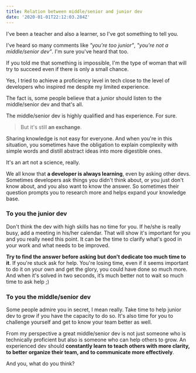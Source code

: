 ```yaml
---
title: Relation between middle/senior and junior dev
date: '2020-01-01T22:12:03.284Z'
---
```


I've been a teacher and also a learner, so I've got something to tell you.

I've heard so many comments like *"you're too junior"*, *"you're not a middle/senior dev"*. I'm sure you've heard that too.

If you told me that something is impossible, I'm the type of woman that will try to succeed even if there is only a small chance.

Yes, I tried to achieve a proficiency level in tech close to the level of developers who inspired me despite my limited experience.

The fact is, some people believe that a junior should listen to the middle/senior dev and that's all.

The middle/senior dev is highly qualified and has experience. For sure.

> But it's still **an exchange**. 

Sharing knowledge is not easy for everyone. And when you're in this situation, you sometimes have the obligation to explain complexity with simple words and distill abstract ideas into more digestible ones.

It's an art not a science, really.

We all know that **a developer is always learning**, even by asking other devs. Sometimes developers ask things you didn't think about, or you just don't know about, and you also want to know the answer. So sometimes their question prompts you to research more and helps expand your knowledge base.


### To you the junior dev

Don't think the dev with high skills has no time for you. If he/she is really busy, add a meeting in his/her calendar. That will show it's important for you and you really need this point. It can be the time to clarify what's good in your work and what needs to be improved.

**Try to find the answer before asking but don't dedicate too much time to it**. If you're stuck ask for help. You're losing time, even if it seems important to do it on your own and get the glory, you could have done so much more. And when it's solved in two seconds, it’s much better not to wait so much time to ask help ;)



### To you the middle/senior dev

Some people admire you in secret, I mean really. Take time to help junior dev to grow if you have the capacity to do so. It's also time for you to challenge yourself and get to know your team better as well.

From my perspective a great middle/senior dev is not just someone who is technically proficient but also  is someone who can help others to grow. An experienced dev should **constantly learn to teach others with more clarity, to better organize their team, and to communicate more effectively**.


And you, what do you think?
